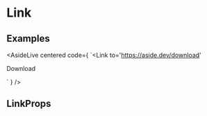 
# Link

## Examples

<AsideLive
  centered
  code={
`<Link
  to='https://aside.dev/download'
>
  Download
</Link>`
    }
/>

## LinkProps

<ComponentProps name="Link" />
